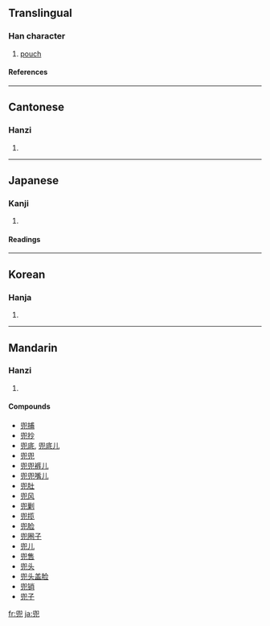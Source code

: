 ==Translingual==
===Han character===
{{Han char|rn=10|rad=儿|as=09|sn=11|four=7721<sub>7</sub>|canj=竹女竹山 (HVHU)}}
# [[pouch]]
====References====
{{Han ref|kx=0125.200|dkj=01386|dj=0265.270|hdz=10273.160|uh=515C|ud=20828|bh=B0C2|bd=45250}}
----
==Cantonese==
===Hanzi===
{{yue-hanzi|jyut=|y=dau1}}
# {{defn|Cantonese}}
----
==Japanese==
===Kanji===
{{ja-kanji|grade=|rs=儿09}}
# {{defn|Japanese}} 
====Readings====
{{ja-readings|on=[[とう]] (tō)|kun=[[かぶと]] (kabuto)}}
----
==Korean==
===Hanja===
{{ko-hanja|hangeul=두|rv=du|mr=tu}}
# {{defn|Korean}}
----
==Mandarin==
===Hanzi===
{{cmn-hanzi|pin=[[dōu]] ([[dou1]]), [[kè]] ([[ke4]])|wg=tou<sup>1</sup>, k'o<sup>4</sup>}}
# {{defn|Mandarin}}

====Compounds====
*[[兜捕]]
*[[兜抄]]
*[[兜底]], [[兜底儿]]
*[[兜兜]]
*[[兜兜裤儿]]
*[[兜兜嘴儿]]
*[[兜肚]]
*[[兜风]]
*[[兜剿]]
*[[兜揽]]
*[[兜脸]]
*[[兜圈子]]
*[[兜儿]]
*[[兜售]]
*[[兜头]]
*[[兜头盖脸]]
*[[兜销]]
*[[兜子]]

[[fr:兜]]
[[ja:兜]]